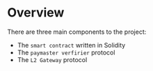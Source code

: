 # Overview

There are three main components to the project:

- The `smart contract` written in Solidity
- The `paymaster verfirier` protocol
- The `L2 Gateway` protocol
